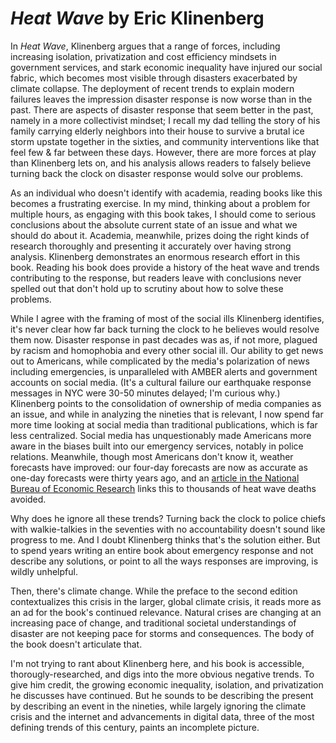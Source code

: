 # _Heat Wave_ by Eric Klinenberg

In _Heat Wave_, Klinenberg argues that a range of forces, including increasing isolation, privatization and cost efficiency mindsets in government services, and stark economic inequality have injured our social fabric, which becomes most visible through disasters exacerbated by climate collapse. The deployment of recent trends to explain modern failures leaves the impression disaster response is now worse than in the past. There are aspects of disaster response that seem better in the past, namely in a more collectivist mindset; I recall my dad telling the story of his family carrying elderly neighbors into their house to survive a brutal ice storm upstate together in the sixties, and community interventions like that feel few & far between these days. However, there are more forces at play than Klinenberg lets on, and his analysis allows readers to falsely believe turning back the clock on disaster response would solve our problems.

As an individual who doesn't identify with academia, reading books like this becomes a frustrating exercise. In my mind, thinking about a problem for multiple hours, as engaging with this book takes, I should come to serious conclusions about the absolute current state of an issue and what we should do about it. Academia, meanwhile, prizes doing the right kinds of research thoroughly and presenting it accurately over having strong analysis. Klinenberg demonstrates an enormous research effort in this book. Reading his book does provide a history of the heat wave and trends contributing to the response, but readers leave with conclusions never spelled out that don't hold up to scrutiny about how to solve these problems.

While I agree with the framing of most of the social ills Klinenberg identifies, it's never clear how far back turning the clock to he believes would resolve them now. Disaster response in past decades was as, if not more, plagued by racism and homophobia and every other social ill. Our ability to get news out to Americans, while complicated by the media's polarization of news including emergencies, is unparalleled with AMBER alerts and government accounts on social media. (It's a cultural failure our earthquake response messages in NYC were 30-50 minutes delayed; I'm curious why.) Klinenberg points to the consolidation of ownership of media companies as an issue, and while in analyzing the nineties that is relevant, I now spend far more time looking at social media than traditional publications, which is far less centralized. Social media has unquestionably made Americans more aware in the biases built into our emergency services, notably in police relations. Meanwhile, though most Americans don't know it, weather forecasts have improved: our four-day forecasts are now as accurate as one-day forecasts were thirty years ago, and an [article in the National Bureau of Economic Research](https://www.nber.org/papers/w31361) links this to thousands of heat wave deaths avoided.

Why does he ignore all these trends? Turning back the clock to police chiefs with walkie-talkies in the seventies with no accountability doesn't sound like progress to me. And I doubt Klinenberg thinks that's the solution either. But to spend years writing an entire book about emergency response and not describe any solutions, or point to all the ways responses are improving, is wildly unhelpful.

Then, there's climate change. While the preface to the second edition contextualizes this crisis in the larger, global climate crisis, it reads more as an ad for the book's continued relevance. Natural crises are changing at an increasing pace of change, and traditional societal understandings of disaster are not keeping pace for storms and consequences. The body of the book doesn't articulate that.

I'm not trying to rant about Klinenberg here, and his book is accessible, thorougly-researched, and digs into the more obvious negative trends. To give him credit, the growing economic inequality, isolation, and privatization he discusses have continued. But he sounds to be describing the present by describing an event in the nineties, while largely ignoring the climate crisis and the internet and advancements in digital data, three of the most defining trends of this century, paints an incomplete picture.
